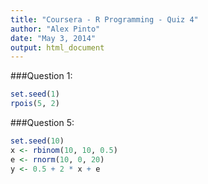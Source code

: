 ```yaml
---
title: "Coursera - R Programming - Quiz 4"
author: "Alex Pinto"
date: "May 3, 2014"
output: html_document
---
```


###Question 1:
```r
set.seed(1)
rpois(5, 2)
```

###Question 5:
```r
set.seed(10)
x <- rbinom(10, 10, 0.5)
e <- rnorm(10, 0, 20)
y <- 0.5 + 2 * x + e
```

